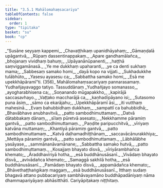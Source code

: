 ```yaml
---
title: "3.5.1 Mahālomahaṃsacariya"
tableOfContents: false
sidebar:
  order: 1
type: "tipitaka"
basket: "su"
book: "cp"
---
```



<DynamicBreadcrumb />

<Division number="119" book="cp">

<Paragraph number="401" type="verses" book="cp">
_“Susāne seyyaṃ kappemi,_  
_Chavaṭṭhikaṃ upanidhāyahaṃ;_  
_Gāmaṇḍalā upāgantvā,_  
_Rūpaṃ dassentinappakaṃ._  

</Paragraph>

</Division>
<Division number="120" book="cp">

<Paragraph number="402" type="verses" book="cp">
_Apare gandhamālañca,_  
_bhojanaṃ vividhaṃ bahuṃ;_  
_Upāyanānūpanenti,_  
_haṭṭhā saṃviggamānasā._  

</Paragraph>

</Division>
<Division number="121" book="cp">

<Paragraph number="403" type="verses" book="cp">
_Ye me dukkhaṃ upaharanti,_  
_ye ca denti sukhaṃ mama;_  
_Sabbesaṃ samako homi,_  
_dayā kopo na vijjati._  

</Paragraph>

</Division>
<Division number="122" book="cp">

<Paragraph number="404" type="verses" book="cp">
_Sukhadukkhe tulābhūto,_  
_Yasesu ayasesu ca;_  
_Sabbattha samako homi,_  
_Esā me upekkhāpāramī”ti. (356)_  


</Paragraph>
</Division>

<Paragraph number="405" type="center" book="cp">
Mahālomahaṃsacariyaṃ pannarasamaṃ.



</Paragraph>

<Paragraph number="406" type="center" book="cp">
Yudhañjayavaggo tatiyo.



</Paragraph>

<Paragraph number="407" type="center" book="cp">
Tassuddānaṃ


</Paragraph>

<Paragraph number="408" type="verses" book="cp">
_Yudhañjayo somanasso,_  
_ayogharabhisena ca;_  
_Soṇanando mūgapakkho,_  
_kapirājā saccasavhayo._  

</Paragraph>

<Paragraph number="409" type="verses" book="cp">
_Vaṭṭako maccharājā ca,_  
_kaṇhadīpāyano isi;_  
_Sutasomo puna āsiṃ,_  
_sāmo ca ekarājahu;_  
_Upekkhāpāramī āsi,_  
_iti vutthaṃ mahesinā._  

</Paragraph>

<Paragraph number="410" type="verses" book="cp">
_Evaṃ bahubbidhaṃ dukkhaṃ,_  
_sampattī ca bahubbidhā;_  
_Bhavābhave anubhavitvā,_  
_patto sambodhimuttamaṃ._  

</Paragraph>

<Paragraph number="411" type="verses" book="cp">
_Datvā dātabbakaṃ dānaṃ,_  
_sīlaṃ pūretvā asesato;_  
_Nekkhamme pāramiṃ gantvā,_  
_patto sambodhimuttamaṃ._  

</Paragraph>

<Paragraph number="412" type="verses" book="cp">
_Paṇḍite paripucchitvā,_  
_vīriyaṃ katvāna muttamaṃ;_  
_Khantiyā pāramiṃ gantvā,_  
_patto sambodhimuttamaṃ._  

</Paragraph>

<Paragraph number="413" type="verses" book="cp">
_Katvā daḷhamadhiṭṭhānaṃ,_  
_saccavācānurakkhiya;_  
_Mettāya pāramiṃ gantvā,_  
_patto sambodhimuttamaṃ._  

</Paragraph>

<Paragraph number="414" type="verses" book="cp">
_Lābhālābhe yasāyase,_  
_sammānanāvamānane;_  
_Sabbattha samako hutvā,_  
_patto sambodhimuttamaṃ._  

</Paragraph>

<Paragraph number="415" type="verses" book="cp">
_Kosajjaṃ bhayato disvā,_  
_vīriyārambhañca khemato;_  
_Āraddhavīriyā hotha,_  
_esā buddhānusāsanī._  

</Paragraph>

<Paragraph number="416" type="verses" book="cp">
_Vivādaṃ bhayato disvā,_  
_avivādañca khemato;_  
_Samaggā sakhilā hotha,_  
_esā buddhānusāsanī._  

</Paragraph>

<Paragraph number="417" type="verses" book="cp">
_Pamādaṃ bhayato disvā,_  
_appamādañca khemato;_  
_Bhāvethaṭṭhaṅgikaṃ maggaṃ,_  
_esā buddhānusāsanī._  

</Paragraph>

<Paragraph number="418" book="cp">
Itthaṃ sudaṃ bhagavā attano pubbacariyaṃ sambhāvayamāno buddhāpadāniyaṃ nāma dhammapariyāyaṃ abhāsitthāti.

</Paragraph>

<Paragraph number="419" type="center" book="cp">
Cariyāpiṭakaṃ niṭṭhitaṃ.
</Paragraph>